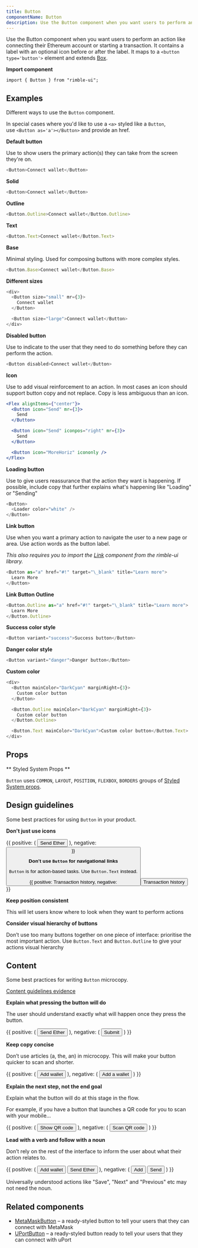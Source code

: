 ```yaml
---
title: Button
componentName: Button
description: Use the Button component when you want users to perform an action like connecting their Ethereum account or starting a transaction.
---
```



Use the Button component when you want users to perform an action like connecting their Ethereum account or starting a transaction. It contains a label with an optional icon before or after the label. It maps to a `<button type='button'>` element and extends [Box](/components/rimble-ui/Box).

**Import component**

```lang=jsx
import { Button } from "rimble-ui";
```

## Examples

Different ways to use the `Button` component.

In special cases where you'd like to use a `<a>` styled like a `Button`, use `<Button as='a'></Button>` and provide an href.

**Default button**

Use to show users the primary action(s) they can take from the screen they're on.

```js is=react-live
<Button>Connect wallet</Button>
```

**Solid**

```js is=react-live
<Button>Connect wallet</Button>
```

**Outline**

```js is=react-live
<Button.Outline>Connect wallet</Button.Outline>
```

**Text**

```js is=react-live
<Button.Text>Connect wallet</Button.Text>
```

**Base**

Minimal styling. Used for composing buttons with more complex styles.

```js is=react-live
<Button.Base>Connect wallet</Button.Base>
```

**Different sizes**

```js is=react-live
<div>
  <Button size="small" mr={3}>
    Connect wallet
  </Button>

  <Button size="large">Connect wallet</Button>
</div>
```

**Disabled button**

Use to indicate to the user that they need to do something before they can perform the action.

```js is=react-live
<Button disabled>Connect wallet</Button>
```

**Icon**

Use to add visual reinforcement to an action. In most cases an icon should support button copy and not replace. Copy is less ambiguous than an icon.

```jsx is=react-live
<Flex alignItems={"center"}>
  <Button icon="Send" mr={3}>
    Send
  </Button>

  <Button icon="Send" iconpos="right" mr={3}>
    Send
  </Button>

  <Button icon="MoreHoriz" icononly />
</Flex>
```

**Loading button**

Use to give users reassurance that the action they want is happening. If possible, include copy that further explains what's happening like "Loading" or "Sending"

```js is=react-live
<Button>
  <Loader color="white" />
</Button>
```

**Link button**

Use when you want a primary action to navigate the user to a new page or area. Use action words as the button label.

_This also requires you to import the [Link](/components/rimble-ui/Link) component from the rimble-ui library._

```js is=react-live
<Button as="a" href="#!" target="\_blank" title="Learn more">
  Learn More
</Button>
```

**Link Button Outline**

```js is=react-live
<Button.Outline as="a" href="#!" target="\_blank" title="Learn more">
  Learn More
</Button.Outline>
```

**Success color style**

```js is=react-live
<Button variant="success">Success button</Button>
```

**Danger color style**

```js is=react-live
<Button variant="danger">Danger button</Button>
```

**Custom color**

```js is=react-live
<div>
  <Button mainColor="DarkCyan" marginRight={3}>
    Custom color button
  </Button>

  <Button.Outline mainColor="DarkCyan" marginRight={3}>
    Custom color button
  </Button.Outline>

  <Button.Text mainColor="DarkCyan">Custom color button</Button.Text>
</div>
```

## Props

<PropsTable propMetaData={props.propMetaData} />

** Styled System Props **

`Button` uses `COMMON`, `LAYOUT`, `POSITION`, `FLEXBOX`, `BORDERS` groups of [Styled System props](/components/rimble-ui/system-props).

## Design guidelines

Some best practices for using `Button` in your product.

**Don't just use icons**

<DoDont>
  {{
    positive: (
      <Button icon="Send" mb="3">
        Send Ether
      </Button>
    ),
    negative: <Button icon="Send" mb="3" />
  }}
</DoDont>

**Don’t use `Button` for navigational links**

`Button` is for action-based tasks. Use `Button.Text` instead.

<DoDont>
  {{
    positive: <Button.Text mb="3">Transaction history</Button.Text>,
    negative: <Button mb="3">Transaction history</Button>
  }}
</DoDont>

**Keep position consistent**

This will let users know where to look when they want to perform actions

**Consider visual hierarchy of buttons**

Don’t use too many buttons together on one piece of interface: prioritise the most important action. Use `Button.Text` and `Button.Outline` to give your actions visual hierarchy

<TransactionFeeCard />

## Content

Some best practices for writing `Button` microcopy.

[Content guidelines evidence](https://readabilityguidelines.myxwiki.org/xwiki/bin/view/User%20centred%20design/Links/)

**Explain what pressing the button will do**

The user should understand exactly what will happen once they press the button.

<DoDont>
  {{
    positive: (
      <Button my={3} size="medium">
        Send Ether
      </Button>
    ),
    negative: (
      <Button my={3} size="medium">
        Submit
      </Button>
    )
  }}
</DoDont>

**Keep copy concise**

Don’t use articles (a, the, an) in microcopy. This will make your button quicker to scan and shorter.

<DoDont>
  {{
    positive: (
      <Button my={3} size="medium">
        Add wallet
      </Button>
    ),
    negative: (
      <Button my={3} size="medium">
        Add a wallet
      </Button>
    )
  }}
</DoDont>

**Explain the next step, not the end goal**

Explain what the button will do at this stage in the flow.

For example, if you have a button that launches a QR code for you to scan with your mobile...

<DoDont>
  {{
    positive: (
      <Button my={3} size="medium">
        Show QR code
      </Button>
    ),
    negative: (
      <Button my={3} size="medium">
        Scan QR code
      </Button>
    )
  }}
</DoDont>

**Lead with a verb and follow with a noun**

Don’t rely on the rest of the interface to inform the user about what their action relates to.

<DoDont>
  {{
    positive: (
      <Box>
        <Box mb={3}>
          <Button size="medium">Add wallet</Button>
        </Box>
        <Button size="medium">Send Ether</Button>
      </Box>
    ),
    negative: (
      <Box>
        <Box mb={3}>
          <Button icon="AddCircle">Add</Button>
        </Box>
        <Button icon="Send">Send</Button>
      </Box>
    )
  }}
</DoDont>

Universally understood actions like "Save", "Next" and "Previous" etc may not need the noun.

## Related components

- [MetaMaskButton](/components/rimble-ui/MetaMaskButton) – a ready-styled button to tell your users that they can connect with MetaMask
- [UPortButton](components/rimble-ui/UPortButton) – a ready-styled button ready to tell your users that they can connect with uPort
